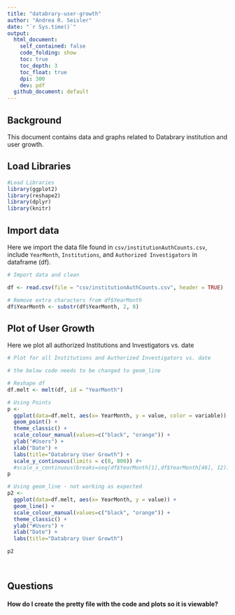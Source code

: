 ```yaml
---
title: "databrary-user-growth"
author: "Andrea R. Seisler"
date: "`r Sys.time()`"
output: 
  html_document:
    self_contained: false
    code_folding: show
    toc: true
    toc_depth: 3
    toc_float: true
    dpi: 300
    dev: pdf
  github_document: default
---
```

## Background

This document contains data and graphs related to Databrary institution and user growth.

## Load Libraries

```r
#Load Libraries
library(ggplot2)
library(reshape2)
library(dplyr)
library(knitr)
```

## Import data

Here we import the data file found in `csv/institutionAuthCounts.csv`, include `YearMonth`, `Institutions`, and `Authorized Investigators` in dataframe (df).   

```r
# Import data and clean

df <- read.csv(file = "csv/institutionAuthCounts.csv", header = TRUE)

# Remove extra characters from df$YearMonth
df$YearMonth <- substr(df$YearMonth, 2, 8)

```

## Plot of User Growth

Here we plot all authorized Institutions and Investigators vs. date

```r

# Plot for all Institutions and Authorized Investigators vs. date

# the below code needs to be changed to geom_line

# Reshape df
df.melt <- melt(df, id = "YearMonth")

# Using Points
p <- 
  ggplot(data=df.melt, aes(x= YearMonth, y = value, color = variable)) +
  geom_point() +  
  theme_classic() +
  scale_colour_manual(values=c("black", "orange")) +
  ylab("#Users") +
  xlab("Date") +
  labs(title="Databrary User Growth") +
  scale_y_continuous(limits = c(0, 800)) #+
  #scale_x_continuous(breaks=seq(df$YearMonth[1],df$YearMonth[46], 12))
p

# Using geom_line - not working as expected 
p2 <- 
  ggplot(data=df.melt, aes(x= YearMonth, y = value)) +
  geom_line() +
  scale_colour_manual(values=c("black", "orange")) +
  theme_classic() +
  ylab("#Users") +
  xlab("Date") +
  labs(title="Databrary User Growth")

p2
  
  
```

## Questions

#### How do I create the pretty file with the code and plots so it is viewable?
